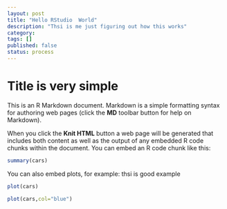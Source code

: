 ```yaml
---
layout: post
title: "Hello RStudio  World"
description: "Thsi is me just figuring out how this works"
category: 
tags: []
published: false
status: process
---
```



Title is very simple
========================================================

This is an R Markdown document. Markdown is a simple formatting syntax for authoring web pages (click the **MD** toolbar button for help on Markdown).

When you click the **Knit HTML** button a web page will be generated that includes both content as well as the output of any embedded R code chunks within the document. You can embed an R code chunk like this:

```r
summary(cars)
```

You can also embed plots, for example: thsi is good example

```r
plot(cars)
```


```r
plot(cars,col="blue")
```

